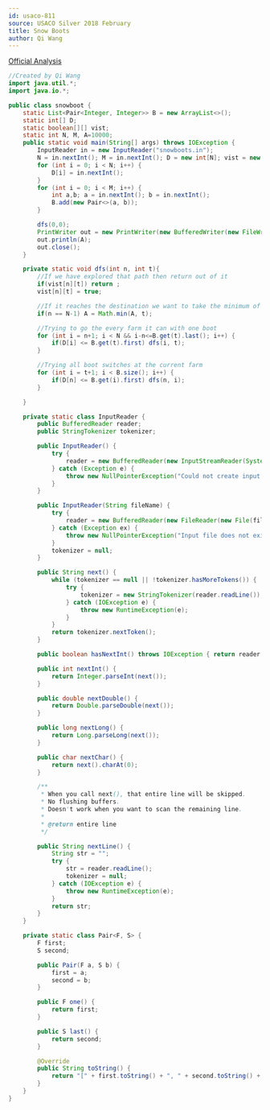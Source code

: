 ```yaml
---
id: usaco-811
source: USACO Silver 2018 February
title: Snow Boots
author: Qi Wang
---
```


[Official Analysis](http://www.usaco.org/current/data/sol_snowboots_silver_feb18.html)

<LanguageSection>
<JavaSection>

```java
//Created by Qi Wang
import java.util.*;
import java.io.*;

public class snowboot {
	static List<Pair<Integer, Integer>> B = new ArrayList<>();
	static int[] D;
	static boolean[][] vist;
	static int N, M, A=10000;
	public static void main(String[] args) throws IOException {
		InputReader in = new InputReader("snowboots.in");
		N = in.nextInt(); M = in.nextInt(); D = new int[N]; vist = new boolean[N+1][M+1];
		for (int i = 0; i < N; i++) {
			D[i] = in.nextInt();
		}
		for (int i = 0; i < M; i++) {
			int a,b; a = in.nextInt(); b = in.nextInt();
			B.add(new Pair<>(a, b));
		}

		dfs(0,0);
		PrintWriter out = new PrintWriter(new BufferedWriter(new FileWriter("snowboots.out")));
		out.println(A);
		out.close();
	}

	private static void dfs(int n, int t){
		//If we have explored that path then return out of it
		if(vist[n][t]) return ;
		vist[n][t] = true;

		//If it reaches the destination we want to take the minimum of what we have and what we got
		if(n == N-1) A = Math.min(A, t);

		//Trying to go the every farm it can with one boot
		for (int i = n+1; i < N && i-n<=B.get(t).last(); i++) {
			if(D[i] <= B.get(t).first) dfs(i, t);
		}

		//Trying all boot switches at the current farm
		for (int i = t+1; i < B.size(); i++) {
			if(D[n] <= B.get(i).first) dfs(n, i);
		}

	}

	private static class InputReader {
		public BufferedReader reader;
		public StringTokenizer tokenizer;

		public InputReader() {
			try {
				reader = new BufferedReader(new InputStreamReader(System.in), 32768);
			} catch (Exception e) {
				throw new NullPointerException("Could not create input stream");
			}
		}

		public InputReader(String fileName) {
			try {
				reader = new BufferedReader(new FileReader(new File(fileName)), 32768);
			} catch (Exception ex) {
				throw new NullPointerException("Input file does not exist! Put it in the project folder.");
			}
			tokenizer = null;
		}

		public String next() {
			while (tokenizer == null || !tokenizer.hasMoreTokens()) {
				try {
					tokenizer = new StringTokenizer(reader.readLine());
				} catch (IOException e) {
					throw new RuntimeException(e);
				}
			}
			return tokenizer.nextToken();
		}

		public boolean hasNextInt() throws IOException { return reader.ready(); }

		public int nextInt() {
			return Integer.parseInt(next());
		}

		public double nextDouble() {
			return Double.parseDouble(next());
		}

		public long nextLong() {
			return Long.parseLong(next());
		}

		public char nextChar() {
			return next().charAt(0);
		}

		/**
		 * When you call next(), that entire line will be skipped.
		 * No flushing buffers.
		 * Doesn't work when you want to scan the remaining line.
		 *
		 * @return entire line
		 */

		public String nextLine() {
			String str = "";
			try {
				str = reader.readLine();
				tokenizer = null;
			} catch (IOException e) {
				throw new RuntimeException(e);
			}
			return str;
		}
	}

	private static class Pair<F, S> {
		F first;
		S second;

		public Pair(F a, S b) {
			first = a;
			second = b;
		}

		public F one() {
			return first;
		}

		public S last() {
			return second;
		}

		@Override
		public String toString() {
			return "[" + first.toString() + ", " + second.toString() + "]";
		}
	}
}
```

</JavaSection>
</LanguageSection>
